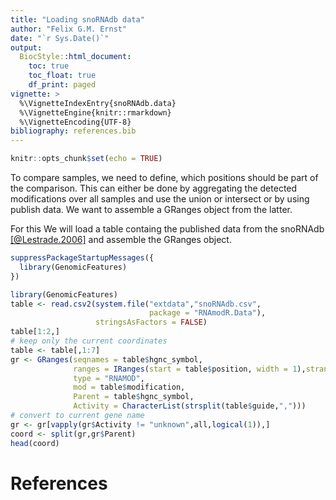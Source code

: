 ```yaml
---
title: "Loading snoRNAdb data"
author: "Felix G.M. Ernst"
date: "`r Sys.Date()`"
output:
  BiocStyle::html_document:
    toc: true
    toc_float: true
    df_print: paged
vignette: >
  %\VignetteIndexEntry{snoRNAdb.data}
  %\VignetteEngine{knitr::rmarkdown}
  %\VignetteEncoding{UTF-8}
bibliography: references.bib
---
```


```r
knitr::opts_chunk$set(echo = TRUE)
```

To compare samples, we need to define, which positions should be part of the
comparison. This can either be done by aggregating the detected modifications
over all samples and use the union or intersect or by using publish data. 
We want to assemble a GRanges object from the latter. 

For this We will load a table containg the published data from the snoRNAdb 
[[@Lestrade.2006]](#References) and assemble the GRanges object.

```r
suppressPackageStartupMessages({
  library(GenomicFeatures)
})
```

```r
library(GenomicFeatures)
table <- read.csv2(system.file("extdata","snoRNAdb.csv",
                               package = "RNAmodR.Data"),
                   stringsAsFactors = FALSE)
table[1:2,]
# keep only the current coordinates
table <- table[,1:7]
gr <- GRanges(seqnames = table$hgnc_symbol,
              ranges = IRanges(start = table$position, width = 1),strand = "+",
              type = "RNAMOD",
              mod = table$modification,
              Parent = table$hgnc_symbol,
              Activity = CharacterList(strsplit(table$guide,",")))
# convert to current gene name
gr <- gr[vapply(gr$Activity != "unknown",all,logical(1)),]
coord <- split(gr,gr$Parent)
head(coord)
```

# References<a name="References"></a>
